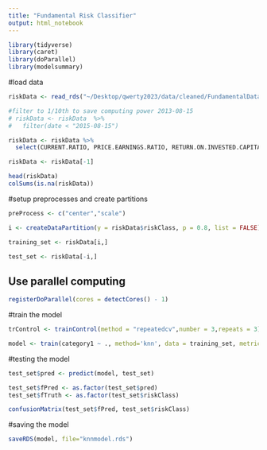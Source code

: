 ```yaml
---
title: "Fundamental Risk Classifier"
output: html_notebook
---
```


```r
library(tidyverse)
library(caret)
library(doParallel)
library(modelsummary)
```

#load data
```r
riskData <- read_rds("~/Desktop/qwerty2023/data/cleaned/FundamentalDataCleaned.rds")

#filter to 1/10th to save computing power 2013-08-15
# riskData <- riskData  %>% 
#   filter(date < "2015-08-15")

riskData <- riskData %>% 
  select(CURRENT.RATIO, PRICE.EARNINGS.RATIO, RETURN.ON.INVESTED.CAPITAL, TOTAL.DEBT.TO.TOTAL.ASSET, TOTAL.DEBT.TO.TOTAL.EQUITY, RETURN.ON.ASSET.RATIO, category1)

riskData <- riskData[-1]

head(riskData)
colSums(is.na(riskData))

```

#setup preprocesses and create partitions
```r
preProcess <- c("center","scale")

i <- createDataPartition(y = riskData$riskClass, p = 0.8, list = FALSE)

training_set <- riskData[i,]

test_set <- riskData[-i,]


```

## Use parallel computing
```r
registerDoParallel(cores = detectCores() - 1)
```

#train the model
```r
trControl <- trainControl(method = "repeatedcv",number = 3,repeats = 3)

model <- train(category1 ~ ., method='knn', data = training_set, metric='Accuracy',preProcess = preProcess, trControl=trControl)
```

#testing the model
```r
test_set$pred <- predict(model, test_set)

test_set$fPred <- as.factor(test_set$pred)
test_set$fTruth <- as.factor(test_set$riskClass)

confusionMatrix(test_set$fPred, test_set$riskClass)
```

#saving the model
```r
saveRDS(model, file="knnmodel.rds")
```

